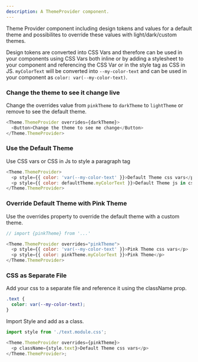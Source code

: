 ```yaml
---
description: A ThemeProvider component.
---
```



Theme Provider component including design tokens and values for a default theme and possibilites to override these values with light/dark/custom themes.

Design tokens are converted into CSS Vars and therefore can be used in your components using CSS Vars both inline or by adding a stylesheet to your component and referencing the CSS Var or in the style tag as CSS in JS. `myColorText` will be converted into `--my-color-text` and can be used in your component as `color: var(--my-color-text)`.

### Change the theme to see it change live

Change the overrides value from `pinkTheme` to `darkTheme` to `lightTheme` or remove to see the default theme.

```js live
<Theme.ThemeProvider overrides={darkTheme}>
  <Button>Change the theme to see me change</Button>
</Theme.ThemeProvider>
```

### Use the Default Theme

Use CSS vars or CSS in Js to style a paragraph tag

```js
<Theme.ThemeProvider>
  <p style={{ color: 'var(--my-color-text' }}>Default Theme css vars</p>
  <p style={{ color: defaultTheme.myColorText }}>Default Theme js in css</p>
</Theme.ThemeProvider>
```

### Override Default Theme with Pink Theme

Use the overrides property to override the default theme with a custom theme.

```js
// import {pinkTheme} from '...'

<Theme.ThemeProvider overrides="pinkTheme">
  <p style={{ color: 'var(--my-color-text' }}>Pink Theme css vars</p>
  <p style={{ color: pinkTheme.myColorText }}>Pink Theme</p>
</Theme.ThemeProvider>
```

### CSS as Separate File

Add your css to a separate file and reference it using the className prop.

```css
.text {
  color: var(--my-color-text);
}
```

Import Style and add as a class.

```js
import style from './text.module.css';

<Theme.ThemeProvider overrides={pinkTheme}>
  <p className={style.text}>Default Theme css vars</p>
</Theme.ThemeProvider>;
```
